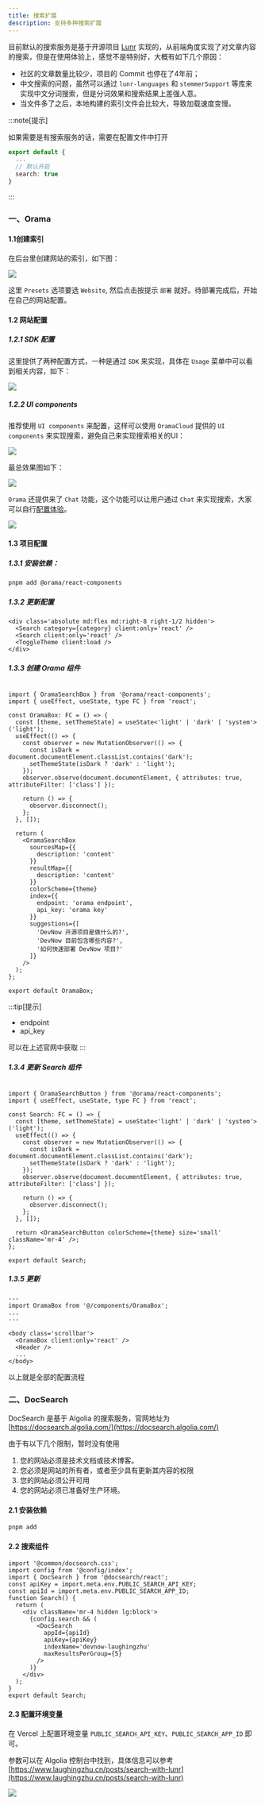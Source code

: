 ```yaml
---
title: 搜索扩展
description: 支持多种搜索扩展
---
```


目前默认的搜索服务是基于开源项目 [Lunr](https://www.laughingzhu.cn/posts/search-with-lunr) 实现的，从前端角度实现了对文章内容的搜索，但是在使用体验上，感觉不是特别好，大概有如下几个原因：

- 社区的文章数量比较少，项目的 Commit 也停在了4年前；
- 中文搜索的问题，虽然可以通过 `lunr-languages` 和 `stemmerSupport` 等库来实现中文分词搜索，但是分词效果和搜索结果上差强人意。
- 当文件多了之后，本地构建的索引文件会比较大，导致加载速度变慢。


:::note[提示]

如果需要是有搜索服务的话，需要在配置文件中打开

```ts title="src/config/index.ts"
export default {
  ...
  // 默认开启
  search: true
}
```
:::


### 一、Orama

#### 1.1创建索引

在后台里创建网站的索引，如下图：

![](https://r2.laughingzhu.cn/562a18657df11c0b27c4c4ad53e2cde8-b7f909.webp)

这里 `Presets` 选项要选 `Website`, 然后点击按提示 `部署` 就好。待部署完成后，开始在自己的网站配置。

#### 1.2 网站配置

##### 1.2.1 SDK 配置

这里提供了两种配置方式，一种是通过 `SDK` 来实现，具体在 `Usage` 菜单中可以看到相关内容，如下：

![](https://r2.laughingzhu.cn/8a65dce2f00e8af0fc5850657d559795-af4022.webp)

##### 1.2.2 UI components

推荐使用 `UI components` 来配置，这样可以使用 `OramaCloud` 提供的 `UI components` 来实现搜索，避免自己来实现搜索相关的UI：

![](https://r2.laughingzhu.cn/762df0e3ec4875389152cefd6f1abfae-ea500a.webp)

最总效果图如下：

![](https://r2.laughingzhu.cn/7f4efc9594eca3540f909c705f78af03-4271a9.webp)

`Orama` 还提供来了 `Chat` 功能，这个功能可以让用户通过 `Chat` 来实现搜索，大家可以自行[配置体验](https://docs.orama.com/cloud/answer-engine/customizing-the-answers)。

![](https://r2.laughingzhu.cn/7f93e94dea0dd6ab57f1d12fb16c8e56-2869a8.webp)

#### 1.3 项目配置

##### 1.3.1 安装依赖：

```sh
pnpm add @orama/react-components
```
##### 1.3.2 更新配置

```astro title="src/components/Header.astro"  del={2} ins={3}
<div class='absolute md:flex md:right-8 right-1/2 hidden'>
  <Search category={category} client:only='react' />
  <Search client:only='react' />
  <ToggleTheme client:load />
</div>
```

##### 1.3.3 创建 Orama 组件


```tsx title="src/components/OramaBox.tsx"

import { OramaSearchBox } from '@orama/react-components';
import { useEffect, useState, type FC } from 'react';

const OramaBox: FC = () => {
  const [theme, setThemeState] = useState<'light' | 'dark' | 'system'>('light');
  useEffect(() => {
    const observer = new MutationObserver(() => {
      const isDark = document.documentElement.classList.contains('dark');
      setThemeState(isDark ? 'dark' : 'light');
    });
    observer.observe(document.documentElement, { attributes: true, attributeFilter: ['class'] });

    return () => {
      observer.disconnect();
    };
  }, []);

  return (
    <OramaSearchBox
      sourcesMap={{
        description: 'content'
      }}
      resultMap={{
        description: 'content'
      }}
      colorScheme={theme}
      index={{
        endpoint: 'orama endpoint',
        api_key: 'orama key'
      }}
      suggestions={[
        'DevNow 开源项目是做什么的?',
        'DevNow 目前包含哪些内容?',
        '如何快速部署 DevNow 项目?'
      ]}
    />
  );
};

export default OramaBox;

```

:::tip[提示]
- endpoint
- api_key

可以在上述官网中获取
:::

##### 1.3.4 更新 Search 组件

```tsx title="src/components/Search.tsx"

import { OramaSearchButton } from '@orama/react-components';
import { useEffect, useState, type FC } from 'react';

const Search: FC = () => {
  const [theme, setThemeState] = useState<'light' | 'dark' | 'system'>('light');
  useEffect(() => {
    const observer = new MutationObserver(() => {
      const isDark = document.documentElement.classList.contains('dark');
      setThemeState(isDark ? 'dark' : 'light');
    });
    observer.observe(document.documentElement, { attributes: true, attributeFilter: ['class'] });

    return () => {
      observer.disconnect();
    };
  }, []);

  return <OramaSearchButton colorScheme={theme} size='small' className='mr-4' />;
};

export default Search;

```

##### 1.3.5 更新

```astro title="src/layouts/Layout.astro" ins={2, 7}
---
import OramaBox from '@/components/OramaBox';
...
---

<body class='scrollbar'>
  <OramaBox client:only='react' />
  <Header />
  ...
</body>
```


以上就是全部的配置流程

### 二、DocSearch

DocSearch 是基于 Algolia 的搜索服务，官网地址为 [https://docsearch.algolia.com/](https://docsearch.algolia.com/)

由于有以下几个限制，暂时没有使用

1. 您的网站必须是技术文档或技术博客。
2. 您必须是网站的所有者，或者至少具有更新其内容的权限
3. 您的网站必须公开可用
4. 您的网站必须已准备好生产环境。

#### 2.1 安装依赖

```sh
pnpm add 
```


#### 2.2 搜索组件

```tsx title="src/components/Search.tsx"
import '@common/docsearch.css';
import config from '@config/index';
import { DocSearch } from '@docsearch/react';
const apiKey = import.meta.env.PUBLIC_SEARCH_API_KEY;
const apiId = import.meta.env.PUBLIC_SEARCH_APP_ID;
function Search() {
  return (
    <div className='mr-4 hidden lg:block'>
      {config.search && (
        <DocSearch
          appId={apiId}
          apiKey={apiKey}
          indexName='devnow-laughingzhu'
          maxResultsPerGroup={5}
        />
      )}
    </div>
  );
}
export default Search;
```


#### 2.3 配置环境变量

在 Vercel 上配置环境变量 `PUBLIC_SEARCH_API_KEY`、`PUBLIC_SEARCH_APP_ID` 即可。

参数可以在 Algolia 控制台中找到，具体信息可以参考 [https://www.laughingzhu.cn/posts/search-with-lunr](https://www.laughingzhu.cn/posts/search-with-lunr)


![](https://r2.laughingzhu.cn/d57870ad3e92af10ff898653b2ed30b7-ddad93.webp)